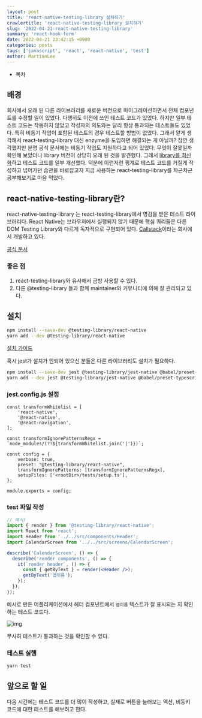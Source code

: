 ```yaml
---
layout: post
title: 'react-native-testing-library 설치하기'
crawlertitle: 'react-native-testing-library 설치하기'
slug: '2022-04-21-react-native-testing-library'
summary: 'react-hook-form'
date: 2022-04-21 23:42:15 +0900
categories: posts
tags: ['javascript', 'react', 'react-native', 'test']
author: MartianLee
---
```


- 목차

## 배경

회사에서 오래 된 다른 라이브러리를 새로운 버전으로 마이그레이션하면서 전체 컴포넌트를 수정할 일이 있었다. 다행히도 이전에 쓰인 테스트 코드가 있었다. 하지만 일부 테스트 코드는 작동하지 않았고 작성자의 의도와는 달리 항상 통과되는 테스트들도 있었다. 특히 비동기 작업이 포함된 테스트의 경우 테스트할 방법이 없었다. 그래서 얕게 생각해서 react-testing-library 대신 enzyme을 도입하면 해결되는 게 아닐까? 잠깐 생각했지만 분명 공식 문서에는 비동기 작업도 지원하다고 되어 있었다. 무엇이 잘못일까 확인해 보았더니 library 버전이 상당히 오래 된 것을 발견했다. 그래서 [library를 최신화](https://callstack.github.io/react-native-testing-library/docs/migration-v7/)하고 테스트 코드를 일부 개선했다. 덕분에 이런저런 핑걔로 테스트 코드를 거칠게 작성하고 넘어가던 습관을 바로잡고자 지금 사용하는 react-testing-library를 차근차근 공부해보기로 마음 먹었다.

## react-native-testing-library란?

react-native-testing-library 는 react-testing-library에서 영감을 받은 테스트 라이브러리다. React Native는 브라우저에서 실행되지 않기 때문에 핵심 쿼리들은 다른 DOM Testing Library와 다르게 독자적으로 구현되어 있다. [Callstack](https://www.callstack.com/open-source?utm_source=testing-library.com&utm_medium=referral&utm_campaign=react-native-testing-library)이라는 회사에서 개발하고 있다.

[공식 문서](https://testing-library.com/docs/react-native-testing-library/intro)

### 좋은 점

1. react-testing-library와 유사해서 금방 사용할 수 있다.
2. 다른 @testing-library 들과 함께 maintainer와 커뮤니티에 의해 잘 관리되고 있다.

## 설치

```bash
npm install --save-dev @testing-library/react-native
yarn add --dev @testing-library/react-native
```

[설치 가이드](https://testing-library.com/docs/react-native-testing-library/setup)

혹시 jest가 설치가 안되어 있으신 분들은 다른 라이브러리도 설치가 필요하다.

```bash
npm install --save-dev jest @testing-library/jest-native @babel/preset-typescript
yarn add --dev jest @testing-library/jest-native @babel/preset-typescript
```

### jest.config.js 설정

```
const transformWhitelist = [
    'react-native',
    '@react-native',
    '@react-navigation',
];

const transformIgnorePatternsRegx = `node_modules/(?!${transformWhitelist.join('|')})`;

const config = {
    verbose: true,
    preset: "@testing-library/react-native",
    transformIgnorePatterns: [transformIgnorePatternsRegx],
    setupFiles: ['<rootDir>/tests/setup.ts'],
};

module.exports = config;
```

### test 파일 작성

```jsx
// 예시)
import { render } from '@testing-library/react-native';
import React from 'react';
import Header from '../../src/components/Header';
import CalendarScreen from '../../src/screens/CalendarScreen';

describe('CalendarScreen', () => {
  describe('render components', () => {
    it(`render header`, () => {
      const { getByText } = render(<Header />);
      getByText('앱이름');
    });
  });
});
```

예시로 만든 어플리케이션에서 헤더 컴포넌트에서 `앱이름` 텍스트가 잘 표시되는 지 확인하는 테스트 코드다.

![img](../images/220422_react-native-testing-library/test1.png)

무사히 테스트가 통과하는 것을 확인할 수 있다.

### 테스트 실행

```bash
yarn test
```

## 앞으로 할 일

다음 시간에는 테스트 코드를 더 많이 작성하고, 실제로 버튼을 눌러보는 액션, 비동키 코드에 대한 테스트를 해보려고 한다.
